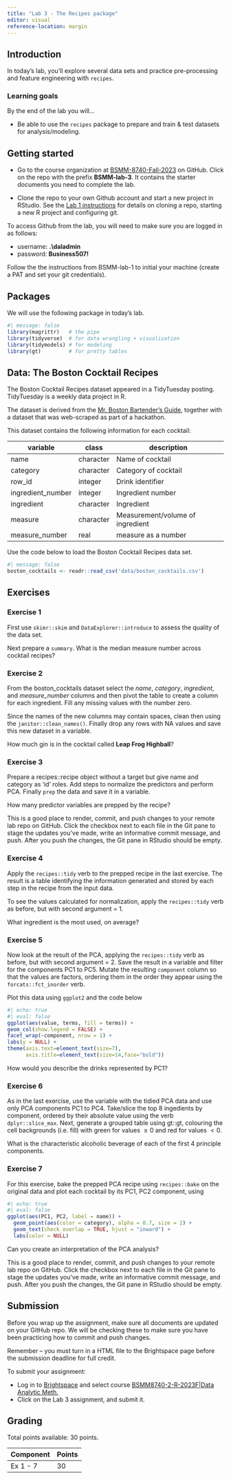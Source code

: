 ```yaml
---
title: "Lab 3 - The Recipes package"
editor: visual
reference-location: margin
---
```


## Introduction

In today's lab, you'll explore several data sets and practice pre-processing and feature engineering with `recipes`.

### Learning goals

By the end of the lab you will...

-   Be able to use the `recipes` package to prepare and train & test datasets for analysis/modeling.

## Getting started

-   Go to the course organization at [BSMM-8740-Fall-2023](https://github.com/BSMM-8740-Fall-2023/ "Course GitHub organization") on GitHub. Click on the repo with the prefix **BSMM-lab-3**. It contains the starter documents you need to complete the lab.

-   Clone the repo to your own Github account and start a new project in RStudio. See the [Lab 1 instructions](labs/bsmm-8740_lab-1.html) for details on cloning a repo, starting a new R project and configuring git.

::: callout-important
To access Github from the lab, you will need to make sure you are logged in as follows:

-   username: **.\\daladmin**
-   password: **Business507!**

Follow the the instructions from BSMM-lab-1 to initial your machine (create a PAT and set your git credentials).
:::

## Packages

We will use the following package in today's lab.

```r
#| message: false
library(magrittr)   # the pipe
library(tidyverse)  # for data wrangling + visualization
library(tidymodels) # for modeling
library(gt)         # for pretty tables
```

## Data: The Boston Cocktail Recipes

The Boston Cocktail Recipes dataset appeared in a TidyTuesday posting. TidyTuesday is a weekly data project in R.

The dataset is derived from the [Mr. Boston Bartender's Guide](http://swizzle.ru/uploads/article_file/17/mr_boston.pdf), together with a dataset that was web-scraped as part of a hackathon.

This dataset contains the following information for each cocktail:

| variable          | class     | description                      |
|-------------------|-----------|----------------------------------|
| name              | character | Name of cocktail                 |
| category          | character | Category of cocktail             |
| row_id            | integer   | Drink identifier                 |
| ingredient_number | integer   | Ingredient number                |
| ingredient        | character | Ingredient                       |
| measure           | character | Measurement/volume of ingredient |
| measure_number    | real      | measure as a number              |

Use the code below to load the Boston Cocktail Recipes data set.

```r
#| message: false
boston_cocktails <- readr::read_csv('data/boston_cocktails.csv')
```

## Exercises

### Exercise 1

First use `skimr::skim` and `DataExplorer::introduce` to assess the quality of the data set.

Next prepare a `summary`. What is the median measure number across cocktail recipes?

### Exercise 2

From the boston_cocktails dataset select the *name*, *category*, *ingredient*, and *measure_number* columns and then pivot the table to create a column for each ingredient. Fill any missing values with the number zero.

Since the names of the new columns may contain spaces, clean then using the `janitor::clean_names()`. Finally drop any rows with NA values and save this new dataset in a variable.

How much gin is in the cocktail called **Leap Frog Highball**?

### Exercise 3

Prepare a recipes::recipe object without a target but give name and category as 'id' roles. Add steps to normalize the predictors and perform PCA. Finally `prep` the data and save it in a variable.

How many predictor variables are prepped by the recipe?

::: render-commit-push
This is a good place to render, commit, and push changes to your remote lab repo on GitHub. Click the checkbox next to each file in the Git pane to stage the updates you've made, write an informative commit message, and push. After you push the changes, the Git pane in RStudio should be empty.
:::

### Exercise 4

Apply the `recipes::tidy` verb to the prepped recipe in the last exercise. The result is a table identifying the information generated and stored by each step in the recipe from the input data.

To see the values calculated for normalization, apply the `recipes::tidy` verb as before, but with second argument = 1.

What ingredient is the most used, on average?

### Exercise 5

Now look at the result of the PCA, applying the `recipes::tidy` verb as before, but with second argument = 2. Save the result in a variable and filter for the components PC1 to PC5. Mutate the resulting `component` column so that the values are factors, ordering them in the order they appear using the `forcats::fct_inorder` verb.

Plot this data using `ggplot2` and the code below

```r
#| echo: true
#| eval: false
ggplot(aes(value, terms, fill = terms)) +
geom_col(show.legend = FALSE) +
facet_wrap(~component, nrow = 1) +
labs(y = NULL) +
theme(axis.text=element_text(size=7),
      axis.title=element_text(size=14,face="bold"))
```

How would you describe the drinks represented by PC1?

### Exercise 6

As in the last exercise, use the variable with the tidied PCA data and use only PCA components PC1 to PC4. Take/slice the top 8 ingedients by component, ordered by their absolute value using the verb `dplyr::slice_max`. Next, generate a grouped table using gt::gt, colouring the cell backgrounds (i.e. fill) with green for values $\ge0$ and red for values $<0$.

What is the characteristic alcoholic beverage of each of the first 4 principle components.

### Exercise 7

For this exercise, bake the prepped PCA recipe using `recipes::bake` on the original data and plot each cocktail by its PC1, PC2 component, using

```r
#| echo: true
#| eval: false
ggplot(aes(PC1, PC2, label = name)) +
  geom_point(aes(color = category), alpha = 0.7, size = 2) +
  geom_text(check_overlap = TRUE, hjust = "inward") + 
  labs(color = NULL)
```

Can you create an interpretation of the PCA analysis?

::: render-commit-push
This is a good place to render, commit, and push changes to your remote lab repo on GitHub. Click the checkbox next to each file in the Git pane to stage the updates you've made, write an informative commit message, and push. After you push the changes, the Git pane in RStudio should be empty.
:::

## Submission

::: callout-warning
Before you wrap up the assignment, make sure all documents are updated on your GitHub repo. We will be checking these to make sure you have been practicing how to commit and push changes.

Remember -- you must turn in a HTML file to the Brightspace page before the submission deadline for full credit.
:::

To submit your assignment:

-   Log in to [Brightspace](https://brightspace.uwindsor.ca/d2l/home/144921) and select course [BSMM8740-2-R-2023F\|Data Analytic Meth.](https://brightspace.uwindsor.ca/d2l/home/144921 "BSMM8740-2-R-2023F|Data Analytic Meth. & Algorith")
-   Click on the Lab 3 assignment, and submit it.

## Grading

Total points available: 30 points.

| Component | Points |
|-----------|--------|
| Ex 1 - 7  | 30     |
